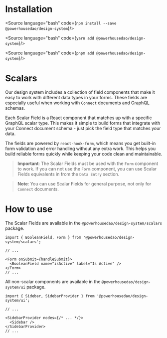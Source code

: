 
<Meta title="Document Engineering/Getting started" />

# Installation

<Source language="bash" code={`
npm install --save @powerhousedao/design-system
`}/>

<Source language="bash" code={`
yarn add @powerhousedao/design-system
`}/>

<Source language="bash" code={`
pnpm add @powerhousedao/design-system
`}/>

# Scalars

Our design system includes a collection of field components that make it easy to work with 
different data types in your forms. These fields are especially useful when working with 
`Connect` documents and GraphQL schemas.

Each Scalar Field is a React component that matches up with a specific GraphQL scalar type. 
This makes it simple to build forms that integrate with your Connect document schema - just 
pick the field type that matches your data.

The fields are powered by `react-hook-form`, which means you get built-in form validation 
and error handling without any extra work. This helps you build reliable forms quickly 
while keeping your code clean and maintainable.

> **Important**: The Scalar Fields must be used with the `Form` component to work. If you 
> can not use the `Form` component, you can use Scalar Fields equivalents in from the
> `Data Entry` section.

> **Note**: You can use Scalar Fields for general purpose, not only for `Connect` documents.

# How to use

The Scalar Fields are available in the `@powerhousedao/design-system/scalars` package.

```tsx
import { BooleanField, Form } from '@powerhousedao/design-system/scalars';

// ...

<Form onSubmit={handleSubmit}>
  <BooleanField name="isActive" label="Is Active" />
</Form>
// ...
```

All non-scalar components are available in the `@powerhousedao/design-system/ui` package.

```tsx
import { Sidebar, SidebarProvider } from '@powerhousedao/design-system/ui';

// ...

<SidebarProvider nodes={/* ... */}>
  <Sidebar />
</SidebarProvider>
// ...
```
